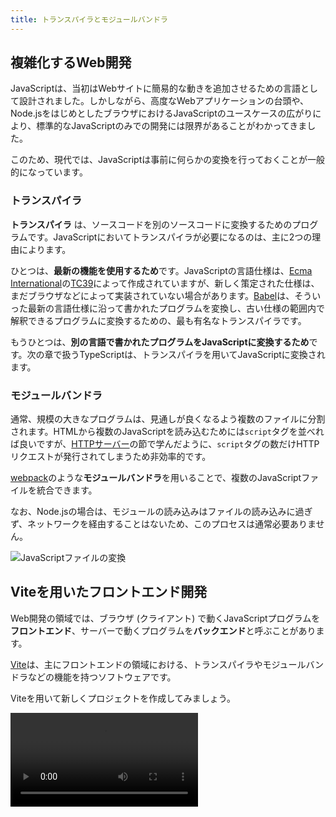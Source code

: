 ```yaml
---
title: トランスパイラとモジュールバンドラ
---
```



## 複雑化するWeb開発

JavaScriptは、当初はWebサイトに簡易的な動きを追加させるための言語として設計されました。しかしながら、高度なWebアプリケーションの台頭や、Node.jsをはじめとしたブラウザにおけるJavaScriptのユースケースの広がりにより、標準的なJavaScriptのみでの開発には限界があることがわかってきました。

このため、現代では、JavaScriptは事前に何らかの変換を行っておくことが一般的になっています。

### <Term>トランスパイラ</Term>

<Term>**トランスパイラ**</Term>
は、ソースコードを別のソースコードに変換するためのプログラムです。JavaScriptにおいてトランスパイラが必要になるのは、主に2つの理由によります。

ひとつは、**最新の機能を使用するため**です。JavaScriptの言語仕様は、[Ecma International](https://www.ecma-international.org/)の[TC39](https://tc39.es/)によって作成されていますが、新しく策定された仕様は、まだブラウザなどによって実装されていない場合があります。[Babel](https://babeljs.io/)は、そういった最新の言語仕様に沿って書かれたプログラムを変換し、古い仕様の範囲内で解釈できるプログラムに変換するための、最も有名な<Term>トランスパイラ</Term>です。

もうひとつは、**別の言語で書かれたプログラムをJavaScriptに変換するため**です。次の章で扱うTypeScriptは、トランスパイラを用いてJavaScriptに変換されます。

### <Term>モジュールバンドラ</Term>

通常、規模の大きなプログラムは、見通しが良くなるよう複数のファイルに分割されます。HTMLから複数のJavaScriptを読み込むためには`script`タグを並べれば良いですが、[HTTPサーバー](/docs/web-servers/server/)の節で学んだように、`script`タグの数だけ<Term>HTTPリクエスト</Term>が発行されてしまうため非効率的です。

[webpack](https://webpack.js.org)のような<Term>**モジュールバンドラ**</Term>を用いることで、複数のJavaScriptファイルを統合できます。

なお、Node.jsの場合は、モジュールの読み込みはファイルの読み込みに過ぎず、ネットワークを経由することはないため、このプロセスは通常必要ありません。

![JavaScriptファイルの変換](./javascript-conversion.drawio.svg)

## Viteを用いたフロントエンド開発

Web開発の領域では、ブラウザ (クライアント) で動くJavaScriptプログラムを**フロントエンド**、サーバーで動くプログラムを**バックエンド**と呼ぶことがあります。

[Vite](https://vitejs.dev/)は、主にフロントエンドの領域における、<Term>トランスパイラ</Term>や<Term>モジュールバンドラ</Term>などの機能を持つソフトウェアです。

Viteを用いて新しくプロジェクトを作成してみましょう。

<video src={getStartedWithViteVideo} controls />

詳細な手順は次のとおりです。

まずは、ターミナルでカレントディレクトリをプロジェクトフォルダを格納するディレクトリに移動し、

```shell
npm create vite@latest
```

を実行します。`Select a framework`と尋ねられるので、`Vanilla`を選択してください。その後、`Select a variant`と尋ねられるので、`JavaScript`を選択してください。

すると、`package.json`を含む新しいディレクトリがカレントディレクトリに作成されます。このディレクトリをVS Codeで開きましょう。

続いて、作成された`package.json`をもとにnpmから必要なパッケージをダウンロードするため、

```shell
npm install
```

を実行します。完了したら、

```shell
npm run dev
```

を実行してください。

Vite内蔵のウェブサーバーが起動し、`http://localhost:5173/`でウェブサイトが表示されます。

## Viteの仕組み

Viteの挙動を理解するため、<kbd>control</kbd> + <kbd>C</kbd> (macOS) / <kbd>Ctrl</kbd> + <kbd>C</kbd> (Windows) で先ほど起動させたウェブサーバーを停止させ、`npm run build`コマンドを実行してみましょう。

```shell
$ npm run build

> vite@0.0.0 build
> vite build

vite v4.3.5 building for production...
✓ 7 modules transformed.
dist/index.html                      0.45 kB │ gzip: 0.30 kB
dist/assets/javascript-8dac5379.svg  1.00 kB │ gzip: 0.60 kB
dist/assets/index-48a8825f.css       1.24 kB │ gzip: 0.65 kB
dist/assets/index-44b5bae5.js        1.45 kB │ gzip: 0.75 kB
✓ built in 64ms
```

これにより、カレントディレクトリに`dist`ディレクトリが作成され、<Term>トランスパイル</Term>と<Term type="moduleBundler">バンドル</Term>の結果が格納されます。

出力されたファイルを元のファイルと比較してみましょう。元の`index.html`や`main.js`が、変換された状態で出力されていることがわかります。ディレクトリごと[Netlify Drop](/docs/trial-session/deploy-application/)などにアップロードすれば使用可能になるでしょう。

<video src={buildVideo} controls />

:::tip[`npm run`コマンド]

`npm run`コマンドは、`package.json`の`scripts`プロパティに記載されたコマンドを実行します。開発によく使うコマンドを登録しておくことで、コマンドを打つ手間を削減できます。

`npm create vite@latest`が自動的に生成する`package.json`の`scripts`プロパティは、次のようになっていました。ここに記載されたコマンドでは、`npx`コマンドを用いたときのように、npmでインストールされたパッケージをそのまま実行できます。例えば、`npm run dev`コマンドを実行することで、`npx vite`に相当する処理が行われます。

```json title="package.json (一部抜粋)"
{
  "scripts": {
    "dev": "vite",
    "build": "vite build",
    "preview": "vite preview"
  }
}
```

:::

## npmのパッケージをWebブラウザ上で利用する

npmのパッケージがブラウザ上での実行に対応している場合は、Viteをはじめとした<Term>トランスパイラ</Term>や<Term>モジュールバンドラ</Term>により、ブラウザ向けのJavaScriptに変換させられます。例として`date-fns`パッケージを使用してみましょう。

```javascript
import { format } from "date-fns";

document.getElementById("app").textContent = format(
  new Date("2022-01-10"),
  "yyyy年MM月dd日",
);
```

<ViewSource url={import.meta.url} path="_samples/run-npm-package-on-browsers" />

## フロントエンドとバックエンドの統合

Viteなどのツールによって出力されたブラウザ上で動くアプリケーションと、Node.jsをはじめとしたサーバー向けのアプリケーションを統合するためには、複数の手法が考えられます。

最も単純なアプローチは、ビルド時に統合することです。この方法のメリットは、本番環境にデプロイするのが簡単であることです。ディレクトリ構成は、例えば次のようになります。

```
app
├── client
│   ├── index.html
│   └── main.js
├── package.json
├── package-lock.json
└── server
    └── main.mjs
```

<ViewSource url={import.meta.url} path="_samples/fullstack-app" />

`npm run build`コマンドによってViteがビルド結果を`/dist`に出力するようにしておきます。

```json title="/package.json"
{
  "scripts": {
    "start": "node server/main.mjs",
    "build": "vite build client --outDir ../dist"
  }
}
```

`express.static`によりViteが作成したディレクトリを指定すれば完成です。

```javascript title="server/main.mjs"
import express from "express";
const app = express();

app.use(express.json());

// Viteによって出力されたディレクトリを配信する
app.use(express.static("dist"));

app.listen(3000);
```

## 課題

- [`chart.js`](https://www.npmjs.com/package/chart.js)を用いると、ブラウザ上に非常に美しいグラフを描画することができます。このパッケージを用いて、適当なデータをビジュアライズしてみましょう。

  <ViewSource url={import.meta.url} path="_samples/chartjs" noCodeSandbox />

- Viteを用いて作成したWebフロントエンドと、Node.jsのバックエンドが協調して動作するアプリケーションをRenderにデプロイしてみましょう。
